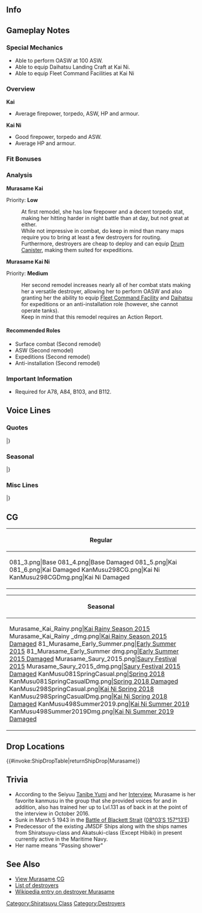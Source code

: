 ==Info==
{{KanmusuInfo|ID=081}}
{{KanmusuInfo|ID=081a}}
{{KanmusuInfo|ID=298}}

==Gameplay Notes==
===Special Mechanics===
* Able to perform OASW at 100 ASW.
* Able to equip Daihatsu Landing Craft at Kai Ni.
* Able to equip Fleet Command Facilities at Kai Ni

===Overview===
'''Kai'''
* Average firepower, torpedo, ASW, HP and armour.  

'''Kai Ni'''
* Good firepower, torpedo and ASW.
* Average HP and armour.

===Fit Bonuses===
{{:{{BASEPAGENAME}}/Equipment Bonuses}}
{{clear}}

===Analysis===
'''Murasame Kai'''

Priority: '''Low'''

:At first remodel, she has low firepower and a decent torpedo stat, making her hitting harder in night battle than at day, but not great at either.
:While not impressive in combat, do keep in mind than many maps require you to bring at least a few destroyers for routing.
:Furthermore, destroyers are cheap to deploy and can equip [[Drum Canister]], making them suited for expeditions.


'''Murasame Kai Ni''' 

Priority: '''Medium'''
:Her second remodel increases nearly all of her combat stats making her a versatile destroyer, allowing her to perform OASW and also granting her the ability to equip [[Fleet Command Facility]] and [[Daihatsu]] for expeditions or an anti-installation role (however, she cannot operate tanks).
:Keep in mind that this remodel requires an Action Report.

====Recommended Roles====
* Surface combat (Second remodel)
* ASW (Second remodel)
* Expeditions (Second remodel)
* Anti-installation (Second remodel)

===Important Information===
* Required for A78, A84, B103, and B112.

==Voice Lines==
===Quotes===
{{ShipquoteHeader}}
{{ShipquoteKai
|scenario = Introduction
|origin = はいはーい！白露型駆逐艦村雨だよ。みんな、よろしくね！
|translation = Yes, yes~! I'm the Shiratsuyu-class destroyer, Murasame. Nice to meet everyone!
|audio = Murasame-Introduction.ogg
}}
{{ShipquoteKai
|scenario = Introduction
|kai2 = yes
|origin = はいはい、お待たせ！そう？ごめんなさい、でもこれから村雨のうんといい所見せる！
|translation = Yes, yes~! Did I keep you waiting? I did?  I'm sorry, but from now on I'll do my utmost to show off all my best points!
|audio = MurasameKai2-Intro.mp3
}}
{{ShipquoteKai
|scenario = Library
|origin = 白露型駆逐艦3番艦、村雨よ。
雨の名前の駆逐艦群なんてお洒落よね？姉妹艦の夕立たちと一緒に第2駆逐隊を編成したの。 
鼠輸送ですって？失礼しちゃう、ガダルカナル島輸送作戦でも活躍したわ！
|translation = I'm the 3rd ship of the Shiratsuyu-class destroyers, Murasame.
Isn't naming destroyers after rain stylish?<ref>The original 6 ships of the Shiratsuyu-class were named after rain.</ref> I was part of the 2nd Destroyer Division with Yuudachi and my other sisters.<ref>DesDiv2 was made out of: Murasame, Yuudachi, Harusame and Samidare.</ref>
Tokyo Expresses? Pardon me, but I was very active in transport operations to Guadalcanal.<ref>The [https://en.wikipedia.org/wiki/Tokyo_Express Tokyo Express] was a high-speed transport run done in a single night to avoid Allied air attacks. She performed two such runs to Guadalcanal.</ref> 
|audio = Murasame-Library.ogg
}}
{{ShipquoteKai
|scenario = Secretary 1
|origin =はいはい！
|translation = Yes yes~!
|audio = Murasame-Sec1b.mp3
}}
{{ShipquoteKai
|scenario = Secretary 1
|kai = yes
|origin =はいはーい！
|translation = Yes yes~!
|audio = MurasameKai-Sec1.mp3
}}
{{ShipquoteKai
|scenario = Secretary 1
|kai2 = yes
|origin =はーいはーい！
|translation = Yes~ yes~!
|audio = MurasameKai2-Sec1b.mp3
}}
<!--{{ShipquoteKai
|scenario = Secretary 1
|kai2 = yes
|origin =ちょっといい村雨、呼んだ？
|translation = Did you call for the improved me?
|audio = MurasameKai2-Sec1.mp3
}}-->
{{ShipquoteKai
|scenario = Secretary 2
|origin = スタンバイＯＫよ！
|translation = I'm ready and waiting!
|audio = Murasame-Sec2.mp3
}}
{{ShipquoteKai
|scenario = Secretary 2
|kai = yes
|origin = 村雨は、スタンバイＯＫよ！
|translation = I'm ready and waiting!
|audio = MurasameKai-Sec2.mp3
}}
{{ShipquoteKai
|scenario = Secretary 2
|kai2 = yes
|origin = 提督、村雨は、スタンバイＯＫよ！
|translation = Admiral, I'm ready and waiting!
|audio = MurasameKai2-Sec2.mp3
}}
{{ShipquoteKai
|scenario = Secretary 3
|origin = えぇ、なになに？村雨に何の相談かしら？
|translation = Eh, what is it? What do you want to discuss with me?
|audio = Murasame-Sec3.mp3
}}
{{ShipquoteKai
|scenario = Secretary 3
|kai = yes
|origin = えぇ、なになに？私に何の相談かしら？
|translation = Eh, what is it? What do you want to discuss with me?
|audio = MurasameKai-Sec3.mp3
}}
{{ShipquoteKai
|scenario = Secretary 3
|kai2 = yes
|origin = なになーに？ちょっといい村雨に、いったい何の相談かしら？ん？
|translation = What is it? What could you want to discuss with the improved me? Hmm?
|audio = MurasameKai2-Sec3.mp3
}}
{{ShipquoteKai
|scenario = Secretary Idle
|kai = yes
|origin = そうですかー…この村雨を放置ですかー…。村雨そんな趣味ないから、かまってー！
|translation = I see... you're neglecting me... I don't have that kind of fetish, so pay attention to me!<ref>Meaning she isn't into BDSM [https://ja.wikipedia.org/wiki/%E6%94%BE%E7%BD%AE%E3%83%97%E3%83%AC%E3%82%A4 neglect play].</ref>
|audio = Murasame-Idle.ogg
}}
{{ShipquoteKai
|scenario = Secretary (Married)
|origin = 提督、元気ない時は村雨が元気分けてあげるから。はいっ！　どう？　元気でた？
|translation = When you're feeling down I'll cheer you up Admiral. Yes! How's that? Feeling better?
|audio = Murasame-Wedding_Line.ogg
}}
{{ShipquoteKai
|scenario = Wedding
|origin = 提督と二人っきりって、意外と楽しいかも。ね、私達って、相性いいのかな？
|translation = It's surprisingly fun just being alone together with you Admiral. Hey, we're pretty compatible right?
|audio = Murasame-Wedding.ogg
}}
{{ShipquoteKai
|scenario = Player's Score
|origin = 提督、連絡が入っているよ。
|translation = Looks like a message has come for you Admiral.
|audio = Murasame-Looking_At_Scores.ogg
}}
{{ShipquoteKai
|scenario = Joining the Fleet
|origin = 村雨いっきまーす！
|translation = Murasame moving out~!
|audio = Murasame-Joining_A_Fleet.ogg
}}
{{ShipquoteKai
|scenario = Joining the Fleet
|kai2 = yes
|origin = 村雨、出ます。さあ、警戒を厳として、行きましょうか。
|translation = Murasame moving out~!　Okay, let's get going with caution and determination.
|audio = MurasameKai2-JoinFleet.mp3
}}
{{ShipquoteKai
|scenario = Equipment 1
|origin = 村雨、パワーア～ップ！<ref>Shared with Supply before Kai.</ref>
|translation = I'm powering up~!
|audio = Murasame-Equipment_3.ogg
}}
{{ShipquoteKai
|scenario = Equipment 2
|origin = いい感じ、いい感じ。来週の村雨にも期待してね。
|translation = This feels really good. Look forward to what I can do next week.<ref>Also can mean 'Expect showers next week'. A pun on her name.</ref>
|audio = Murasame-Equipment_1.ogg
}}
{{ShipquoteKai
|scenario = Equipment 3
|origin = やるってば！
|translation = I can do it!
|audio = Murasame-Equipment_2.ogg
}}
{{ShipquoteKai
|scenario = Supply
|kai = yes
|origin = 補給大好き！
|translation = I love resupplying!
|audio = Murasame-Supply.ogg
}}
{{ShipquoteKai
|scenario = Docking (Minor Damage)
|origin = おぉ～、グッド～！
|translation = Oooh~ good~!
|audio = Murasame-Docking_Minor.ogg
}}
{{ShipquoteKai
|scenario = Docking (Major Damage)
|origin = はぁー…休まりますねぇ
|translation = *sigh*... I'll go rest then.
|audio = Murasame-Docking_Major.ogg
}}
{{ShipquoteKai
|scenario = Construction
|origin = 新しい艦、ゲッツ！
|translation = We got a new ship!
|audio = Murasame-Construction.ogg
}}
{{ShipquoteKai
|scenario = Construction
|kai2 = yes
|origin = 新仲間ね。ようこそ、四水戦に…えぇ、違うの？
|translation = A new comrade. Welcome to the DesRon4... Eh, that's wrong?
|audio = MurasameKai2-Construction.mp3
}}
{{ShipquoteKai
|scenario = Returning from Sortie
|origin = 艦隊が戻ってきたってさー。
|translation = The fleet has returned.
|audio = Murasame-Returning_From_Sortie.ogg
}}
{{ShipquoteKai
|scenario = Returning from Sortie
|kai2 = yes
|origin = 艦隊帰途。いい感じ。みんな、お疲れ様。
|translation = The fleet has returned. Feels great. Everyone, good work.
|audio = MurasameKai2-SortieReturn.mp3
}}
{{ShipquoteKai
|scenario = Starting a Sortie
|origin = 村雨の、ちょっといいとこ見せたげる♪
|translation = I'll show you something a little nice♪
|audio = Murasame-Starting_A_Sortie.ogg
}}
{{ShipquoteKai
|scenario = Starting a Sortie
|kai2 = yes
|origin = 対艦、対潜、対空だって、やってあげる！
|translation = Be it anti-ship, anti-sub or anti-air; let's do this!
|audio = MurasameKai2-Sortie.mp3
}}
{{ShipquoteKai
|scenario = Starting a Battle
|origin = 右舷、敵艦発見です！
|translation = Enemy ships spotted to starboard.
|audio = Murasame-Battle_Start.ogg
}}
{{ShipquoteKai
|scenario = Attack
|origin = やっちゃうからね♪
|translation = I'll get you~♪
|audio = Murasame-Attack.ogg
}}
{{ShipquoteKai
|scenario = Night Battle Attack
|origin = 主砲も魚雷もあるんだよ！
|translation = I have both guns and torpedoes!
|audio = Murasame-Night_Attack.ogg
}}
{{ShipquoteKai
|scenario = Night Battle Attack
|kai2 = yes
|origin = いい感じ、いい感じ！
|translation = Feels really good!
|audio = MurasameKai2-NightAttack.mp3
}}
{{ShipquoteKai
|scenario = Night Battle
|origin = あらあら、まだやるの～？い・い・け・ど！
|translation = Oh my, you still want to keep going~? That~ is~ fine~ with~ me~!
|audio = Murasame-Night_Battle.ogg
}}
{{ShipquoteKai
|scenario = Night Battle
|kai2 = yes
|origin = あら、まだやるの？い・い・け・ど・ね！
|translation = Oh, you still want to keep going? That~ is~ fine~ with~ me~!
|audio = MurasameKai2-NightBattle.mp3
}}
{{ShipquoteKai
|scenario = MVP
|origin =艦隊が勝利出来て良かったです。白露型駆逐艦の力侮れないでしょう？
|translation = I'm glad the fleet was able to win. You shouldn't underestimate the power of the Shiratsuyu-class destroyers alright?
|audio = Murasame-MVP.ogg
}}
{{ShipquoteKai
|scenario = Minor Damage 1
|origin = ちょっ、まっ…！
|translation = Wa-wait...!
|audio = Murasame-Minor_Damage_2.ogg
}}
{{ShipquoteKai
|scenario = Minor Damage 2
|origin = やぁっ！
|translation = Yaaah!
|audio = Murasame-Minor_Damage_1.ogg
}}
{{ShipquoteKai
|scenario = Minor Damage 2
|kai2 = yes
|origin = うぅ、いやだ。
|translation = Urgh, oh no.
|audio = MurasameKai2-Minor_Damage_2.mp3
}}
{{ShipquoteKai
|scenario = Major Damage
|origin = 本当に困るんですけどぉー…うぁあん…
|translation = This is really troubling... Waaah...
|audio = Murasame-Major_Damage.ogg
}}
{{ShipquoteKai
|scenario = Major Damage
|kai2 = yes
|origin = ちょっと流石にまずかったかしら。うぅー。
|translation = I think I'm in a little bit of trouble. Urrgh.
|audio = MurasameKai2-Major_Damage.mp3
}}
{{ShipquoteKai
|scenario = Sunk
|origin = やるだけ…やったよね…さよなら…
|translation = I did... the best I could right... Goodbye...
|audio = Murasame-Sunk.ogg
}}
|} <references/>

{{clear}}

===Seasonal===
{{SeasonalHeaderOld}}
{{SeasonalQuote
|scenario = [[Seasonal/New_Year_2015|New Year 2015]]
|origin =提督、謹賀新年です。今年も村雨の…ちょっといいとこ、みせてあげる！
|translation =	Happy New Year, Admiral. I’ll show you something… real nice this year!
|audio = Murasame_New_Years_Day_2016.ogg
|notes = 
}}
{{SeasonalQuote
|scenario = [[Seasonal/Setsubun_2015|Setsubun 2015]]
|origin = はいは～い♪節分ね。この行事って、いつからあるのかしら？ねえ？
|translation =	Yes, yes♪ It’s Setsubun. I wonder when it was first celebrated. Don’t you?
|audio = Murasame_Setsubun_2015_Sec1.ogg
|notes = 
}}
{{SeasonalQuote
|scenario = [[Seasonal/Valentine%27s_Day_2015|Valentine’s Day 2015]]
|origin = 村雨の、ちょっと良いチョコ、食べてみる？　甘くて、すこーし苦いんです。うふふ♪
|translation =	Would you like to have some of my nice chocolates? It’s sweet and juuust a little bit bitter. Ufufu♪
|audio = Murasame_Valentine_Sec1.ogg
|notes = Secretary 1
}}
{{SeasonalQuote
|scenario = [[Seasonal/White_Day_2015|White Day 2015]]
|origin = うーん...バレンタインのお返し？いい感じ、いい感じ、村雨 ちょっと期待ちゃうなぁ。
|translation =	Yeah… A gift in return for Valentines? That sounds great. I’ve kind of been looking forward to this.
|audio = Murasame_WhiteDay.ogg
|notes = 
}}
{{SeasonalQuote
|scenario = [[Seasonal/Second_Anniversary|2nd Anniversary]]
|origin = はいはい、今日は大事な日。提督、ちゃんと覚えてた？本当？よかった！
|translation =	Yes yes, today is an important day. Do you remember what day it is, Admiral? Really? Good!
|audio = 081_Murasame_2ndAnniv.mp3
|notes = 
}}
{{SeasonalQuote
|scenario = [[Seasonal/Rainy_Season_2015|Rainy Season 2015]]
|origin = あ、春雨…じゃなかった、提督？どなたかお探し？あ、違うの。なぁに？村雨でよかったら、お話聞くよ。なになに。
|translation =	Ah, Harusame… No, Admiral? Are you looking for someone? Ah, you’re not. What is it? If you’re fine with me, I’ll hear you out. What is it, tell me.
|audio = Murasame_Rainy_Secretary_1.ogg
|notes =
}}
{{SeasonalQuote
|scenario = [[Seasonal/Early_Summer_Season_Update|Early Summer 2015]]
|origin = そろそろ夏が来ちゃうね。新しい水着、新調したいな～。いっしょに選んでくれる？
|translation =	Summer is almost here. I feel like getting a brand new swimsuit. Will you choose one with me?
|audio = Murasame_Early_Summer_HQ_1.ogg
|notes =Secretary 1
}}
{{SeasonalQuote
|scenario = [[Seasonal/Early_Summer_Season_Update|Early Summer 2015]]
|origin = 提督どう？村雨の水着、似合ってる？そう……いい感じいい感じ♪
|translation =	How’s this, Admiral? Does this swimsuit suit me? I see… Good, good♪
|audio = Murasame_Early_Summer_HQ_2.ogg
|notes =Secretary 2
}}
{{SeasonalQuote
|scenario = [[Seasonal/Early_Summer_Season_Update|Early Summer 2015]]
|origin = やられてしまったわ。せっかくの水着だったのに……ま、いいわ。お風呂してきますね。
|translation =	I got damaged. I just got this swimsuit too… Oh well. I’ll go take a bath.
|audio = Murasame_Early_Summer_Med_Dmg_Docking.ogg
|notes =Docking (Major)
}}
{{SeasonalQuote
|scenario = [[Seasonal/Early_Summer_Season_Update|Early Summer 2015]]
|origin = 村雨のちょっといい水着、見せてあげる。ちやん～提督、どうおがしら？ね？
|translation =	I’ll show you my nice swimsuit. Tadah, what do you think, Admiral? Hey?
|audio = Murasame_Early_Summer_Join_Fleet.ogg
|notes =Joining the Fleet
}}
{{SeasonalQuote
|scenario = [[Seasonal/Mid_Summer_Season_Update|Midsummer 2015]]
|origin = はいはい～夏です夏！提督、一緒に海にいきましょう。出撃とかじゃなくて！
|translation =	Yes yes, it’s summer! Let’s go to the sea together, Admiral. Not on a sortie!
|audio = Murasame_Mid_Summer.ogg
|notes =
}}
{{SeasonalQuote
|scenario = [[Seasonal/Saury_2015|Saury Festival 2015]]
|origin = ふんふん～秋は秋で嫌いじゃないのよね～。春雨とかどうしてるかなぁ。
|translation = Hmmm, it’s autumn and I don’t dislike it. I wonder what Harusame is doing.
|audio = Murasame_Saury_2015_Secretary.ogg
|notes =
}}
{{SeasonalQuote
|scenario = [[Seasonal/Christmas_2015|Christmas 2015]]
|origin = はいはい！メリークリスマスです、提督！ケーキもターキーもほら、ばっちり！
|translation =	Yes yes! Merry Christmas, Admiral! The cake and turkey is all ready!
|audio = Murasame_Christmas_2015_Sec1.ogg
|notes =Secretary 1
}}
{{SeasonalQuote
|scenario = [[Seasonal/Christmas_2015|Christmas 2015]]
|origin = 提督、村雨のちょっといいクリスマスプレゼント、開けてみる？まだ、な・い・しょ！
|translation =	You want to open my special Christmas present, Admiral? Not~ just~ yet~!
|audio = Murasame_Christmas_2015_Sec2.mp3
|notes = Secretary 2
}}
{{SeasonalQuote
|scenario = [[Seasonal/End_of_Year_2015|End of Year 2015]]
|origin = はいはい！年末です！大掃除です！提督もはい、箒とちり取り。で、大掃除！
|translation =	Yes yes! It’s the end of the year! Time for spring cleaning! Here’s a broom and dustpan for you, Admiral. Now get cleaning!
|audio = Murasame_Year_End_2015_Sec1.ogg
|notes = 
}}
{{SeasonalQuote
|scenario = [[Seasonal/Third_Anniversary|3rd Anniversary]]
|origin = はい、はーい！提督、三周年ですって、三周年。いい感じ、いい感じ！
|translation =	Yes yeees! It’s the 3rd Anniversary now, Admiral! It feels so good!
|audio = Murasame_3rd_Anniversary_Sec1.mp3
|notes = 
}}
{{SeasonalQuote
|scenario = [[Seasonal/Rainy_Season_2016|Rainy Season 2016]]
|origin = てるてる坊主？じゃあ、村雨が作ってみますね。ほら、ここをこうして…できました。
|translation =	A teruteru bouzu? Well, just watch me make one. Look, just like this… and done.
|audio = Murasame_Rainy_Season_2016_Sec1.mp3
|notes = 
}}
{{SeasonalQuote
|scenario = [[Seasonal/Autumn_2016|Autumn 2016]]
|origin = はいはい！秋は美味しいものがおおくってつい色々目移りちゃう。バルジに気をつけなくちゃ。
|translation =	Yes yes! There’s so many delicious things in autumn that I can’t choose. I’ll need to watch my bulge.
|audio = Murasame_Autumn_2017_Sec1.mp3
|notes = 
}}
{{SeasonalQuote
|scenario = [[Seasonal/Saury_2016|Saury Festival 2016]]
|origin = この秋も、ちょっといい村雨のF作業、見てみたい？うんうん、任せておいて。頑張ります♪
|translation =	Would you like to see me do some F-work this autumn? Yup yup, leave it to me. I’ll work hard♪ <ref>”F-work” is IJN slang for fishing duties when the crew would fish to supplement supplies.</ref>
|audio = Murasame_Sec1_Saury_2016.mp3
|notes = 
}}
{{SeasonalQuote
|scenario = [[Seasonal/Autumn_2016|Autumn 2016]]
|origin = はいはい！提督、ちょっと寒そうね。村雨が、ちょっといいマフラー、編んであげましょうか？うふふふっ♪
|translation =	Yes yes! It’s gotten a bit colder, Admiral. Would you like me to knit a muffler for you? Ufufufu~♪
|audio = Murasame_Late_Autumn_2017_Sec1.mp3
|notes = 
}}
{{SeasonalQuote
|scenario = [[Seasonal/Christmas_2017|Christmas 2017]]
|origin = みんなさん、本当にお疲れ様！提督も。もうすぐ、今年もクリスマスですね。いい感じ、いい感じ。
|translation =	Good work, everyone! You too, Admiral. It’s almost Christmas again this year. This feels really good.
|audio = Murasame_Christmas_Sec1.mp3
|notes = 
}}
{{SeasonalQuote
|scenario = [[Seasonal/Valentine%27s_Day_2018|Valentine’s Day 2018]]
|origin = 提督、村雨のちょっとかなりいいチョコ食べて見る？甘くて、少ーしだけ苦いです。いいは？そう。じゃぁ、めーしーあーがーれー。うふぅ、どうぞ。
|translation =	Would you like to try some of my nice chocolates, Admiral? They’re sweet and juuust a bit bitter. You will? Ok. Then, here~ you~ go~. Ufu, help yourself.
|audio = MurasameKaiNi_Valentines_2018_Sec_1.mp3
|notes = Kai Ni Secretary 1
}}
{{SeasonalQuote
|scenario = [[Seasonal/White_Day_2018|Spring 2018]]
|origin = 少し日差しが暖かくなって…春は村雨の好きな季節よ。いい感じ、いい感じ。
|translation =	The sun has gotten a bit warmer… 
|audio = Murasame_Spring_2018_Sec2.mp3
|notes = Secretary 2
}}
{{SeasonalQuote
|scenario = [[Seasonal/Coming_of_Spring_2018|Coming of Spring 2018]]
|origin = 提督、ほら、春、うらら。今日は外でご飯を、いいですね。
|translation =	Look, Admiral, spring is wonderful. Today is a great day to have a meal outdoors.
|audio = Murasame_Spring_2018_Sec1.mp3
|notes = Secretary 1
}}
{{SeasonalQuote
|scenario = [[Seasonal/Coming_of_Spring_2018|Coming of Spring 2018]]
|origin = 村雨のちょっと頑張ったお弁当、外で食べて見る？うん、はいはい！良かった。
|translation =	Would you like to try this lunchbox that I put a bit of effort into? Yup, yes, yes! Great.
|audio = Murasame_Spring_2018_Sec2.mp3
|notes = Secretary 2
}}
{{SeasonalQuote
|scenario = [[Seasonal/Coming_of_Spring_2018|Coming of Spring 2018]]
|origin = 提督、何、そんな見つめて？大丈夫、ちゃんとデザートもあるんです。はい、どぞ。
|translation =	What are you staring at, Admiral? Don’t worry, I have dessert ready too. Here you go.
|audio = Murasame_Spring_2018_Sec3.mp3
|notes = Secretary 3
}}
{{SeasonalQuote
|scenario = [[Seasonal/Fifth_Anniversary|5th Anniversary]]
|origin = はいはい！提督、津に五周年ですって。五周年。いい感じ、いい感じ。この春も、た・の・し・み。
|translation =	Yes, yes! It’s finally the 5th Anniversary, Admiral. The 5th Anniversary. It feels so good. Let’s- have- fun- this spring too.
|audio = Murasame_5th_Anniversary_Sec1.mp3
|notes = 
}}
{{SeasonalQuote
|scenario = [[Seasonal/Summer_2018|Summer 2018]]
|origin = そうね、この夏わ、ちゃんと戦えます。でも、来年は…提督、いいでしょう？そう？やった。
|translation =	That's right, I'll fight properly this summer. But next year... is fine right, Admiral? Really? Hooray.
|audio = MurasameKai2_Summer_2018_Sec3.mp3
|notes = Kai Ni Secretary 3
}}
{{SeasonalQuote
|scenario = [[Seasonal/Saury_2018|Saury 2018]]
|origin = はいはい！私も、由良さんみたいに先生っぽいこと、やってみようかな。どうかな？
|translation =	Yes yes! I want to try acting like a teacher like Yura does. What do you think?
|audio = Murasame_Sec1_Saury_2018.mp3
|notes = 
}}
{{SeasonalQuote
|scenario = [[Seasonal/Late_Autumn_2018|Late Autumn 2018]]
|origin = 村雨の、ちょっといいマフラーできました！もちろん、丁寧に心を込めた、村雨手作り。さあ、まいてみて。
|translation =	My pretty good muffler is done! Of course, I put my heart into making this. Now, try it on.
|audio = Murasame_Late_Autumn_2018_Sec1.mp3
|notes = Secretary 1
}}
{{SeasonalQuote
|scenario = [[Seasonal/Late_Autumn_2018|Late Autumn 2018]]
|origin = いい感じ、いい感じ！やっぱり、村雨の思った通り、とっても似合う。自分のも、あまんじゃうかな。うふふふぅ、やったね。
|translation =	Looking very nice! Just as I thought, it really suits you. I wonder if I should make one for myself. Ufufufu, of course.
|audio = Murasame_Late_Autumn_2018_Sec2.mp3
|notes = Secretary 2
}}
{{SeasonalQuote
|scenario = [[Seasonal/New_Year_2019|New Years 2019]]
|origin = 提督、謹賀新年です。今年はね、村雨の…ちょっといいとこ、みせてあげる…ねぇ！
|translation =	Admiral, Happy New Year. I'll show you... some of my good points this year... ok!
|audio = Murasame_New_Year_2019_Sec1.mp3
|notes = 
}}
{{SeasonalQuote
|scenario = [[Seasonal/Sixth_Anniversary|6th Anniversary]]
|origin = はいはい！いよいよ六周年ですって。六周年。いい感じ、いい感じ。えへぇ。提督、これからも、よろしくね。
|translation =	Hey hey! It's finally the 6th Anniversary. It's here. What a great feeling. Ehe. Admiral, please keep looking after me.
|audio = Murasame_6th_Anniversary_Sec3.mp3
|notes = Secretary 3
}}
{{SeasonalQuote
|scenario = [[Seasonal/Summer_2019|Summer 2019]]
|origin = はいはい！提督、見てみて…どう？えへへぇ。そんなに？そう？
|translation =	Hey hey! Admiral, take a look... What do you think? Ehehe. You like it that much? Really?
|audio = MurasameKai2_Summer_2019_Sec1.mp3
|notes = Kai Ni Secretary 1
}}
{{SeasonalQuote
|scenario = [[Seasonal/Summer_2019|Summer 2019]]
|origin = いい感じ、いい感じ。村雨、もちろんちゃんと戦います。
|translation =	This feels great. Of course I'll still fight well.
|audio = MurasameKai2_Summer_2019_Sec2.mp3
|notes = Kai Ni Secretary 2
}}
{{SeasonalQuote
|scenario = [[Seasonal/Seventh_Anniversary|7th Anniversary]]
|origin = はいはい！提督、ついに村雨たち、七周年ですって、七周年！今年はお部屋で乾杯しましょう！それはそれで、いい感じ、いい感じ。た・の・し・み。
|translation =	Hey hey! Admiral, it's finally our 7th Anniversary! Let's have a toast in your room this year! Then we can get a really good mood going. I. Can't. Wait.
|audio = Murasame_7th_Anniversary_Secretary_1.mp3
|notes = 
}}
{{SeasonalQuote
|scenario = [[Seasonal/Late_Autumn_2020|Late Autumn 2020]]
|origin = 今年はサンマが…残念。でも、村雨に任せて任せて。そんなこともあろかと、アジのポイントで、今年は行きます。
|translation =	There's no... saury this year. But just leave it all to me. We'll be heading out for mackerel this year too.
|audio = Murasame_Late_Autumn_2020_Secretary_1.mp3
|notes = Secretary 1
}}
{{SeasonalQuote
|scenario = [[Seasonal/Late_Autumn_2020|Late Autumn 2020]]
|origin = 今年はサンマが…残念。でも、村雨に、任せて任せて。そんなこともあろかと、アジのポイントで、今年は行きます。
|translation =	There's no... saury this year. But just leave it all to me. We'll be heading out for mackerel this year too.
|audio = Murasame_Kai_Ni_Late_Autumn_2020_Secretary_1.mp3
|notes = Kai Ni Secretary 1
}}
{{SeasonalQuote
|scenario = [[Seasonal/Late_Autumn_2020|Late Autumn 2020]]
|origin = 村雨の、ちょっといい釣果、見せちゃうかな？うふふぅ。
|translation =	Shall I show you how good I am at fishing? Ufufu.
|audio = Murasame_Late_Autumn_2020_Secretary_2.mp3
|notes = Secretary 2
}}
{{SeasonalQuote
|scenario = [[Seasonal/Late_Autumn_2020|Late Autumn 2020]]
|origin = 村雨の、ちょっといい、釣果、見せちゃうかな？うふふふふぅ。
|translation =	Shall I show you how good I am at fishing? Ufufufufu.
|audio = Murasame_Kai_Ni_Late_Autumn_2020_Secretary_2.mp3
|notes = Kai Ni Secretary 2
}}
{{SeasonalQuote
|scenario = [[Seasonal/Late_Autumn_2020|Late Autumn 2020]]
|origin = はいはい！そう、秋は美味しいものが本当に多くて、バルジには気をつけなきゃ。白露姉さんは…あはぁ、べ、別に問題ないって思います。
|translation =	Hey hey! Yeah, there's so, so many delicious things during autumn that I need to watch my bulge. Big sis Shiratsuyu is... Ahah, I don't think she'll have any problems.
|audio = Murasame_Late_Autumn_2020_Secretary_3.mp3
|notes = Secretary 3
}}
{{SeasonalQuote
|scenario = [[Seasonal/Late_Autumn_2020|Late Autumn 2020]]
|origin = はいはい〜！そう、秋は美味しいものが本当に多くて、バルジには気をつけなきゃ。白露ちゃんは…あはは、べ、別に問題ないって思います。
|translation =	Hey hey~! Yeah, there's so, so many delicious things during autumn that I need to watch my bulge. Shiratsuyu is... Ahaha, I don't think she'll have any problems.
|audio = Murasame_Kai_Ni_Late_Autumn_2020_Secretary_3.mp3
|notes = Kai Ni Secretary 3
}}
{{SeasonalQuote
|scenario = [[Seasonal/Late_Autumn_2020|Late Autumn 2020]]
|origin = やった！釣れた！
|translation =	Yes! I got it!
|audio = Murasame_Late_Autumn_2020_Equipment_3.mp3
|notes = Equipment 3
}}
{{SeasonalQuote
|scenario = [[Seasonal/Late_Autumn_2020|Late Autumn 2020]]
|origin = やった！釣れた！
|translation =	Yes! I got it!
|audio = Murasame_Kai_Late_Autumn_2020_Equipment_3.mp3
|notes = Kai Equipment 3
}}
{{SeasonalQuote
|scenario = [[Seasonal/Late_Autumn_2020|Late Autumn 2020]]
|origin = やった！釣・れ・た！
|translation =	Yes! I- got- it!
|audio = Murasame_Kai_Ni_Late_Autumn_2020_Equipment_3.mp3
|notes = Kai Ni Equipment 3
}}
{{SeasonalQuote
|scenario = [[Seasonal/Late_Autumn_2020|Late Autumn 2020]]
|origin = あれは、魚群…違う！敵！敵艦発見です！
|translation =	Is that a school of fish... No! It's the enemy! Enemy ships spotted!
|audio = Murasame_Late_Autumn_2020_Starting_A_Battle.mp3
|notes = Starting a Battle
}}
{{SeasonalQuote
|scenario = [[Seasonal/Late_Autumn_2020|Late Autumn 2020]]
|origin = あれは、魚群…違う！敵！敵艦発見です！
|translation =	Is that a school of fish... No! It's the enemy! Enemy ships spotted!
|audio = Murasame_Kai_Ni_Late_Autumn_2020_Starting_A_Battle.mp3
|notes = Kai Ni Starting a Battle
}}
{{SeasonalQuote
|scenario = [[Seasonal/Valentine's_Day_2021|Valentine's Day 2021]]
|origin = あはは。峯雲さん、お疲れさまです。ん？
|translation = Ahaha. Minegumo, good job. Hmm?
|audio = Murasame_Valentines_2021_Equip_3.mp3
|notes = Kai Ni Equipment 3
}}
{{SeasonalQuote
|scenario = [[Seasonal/Hinamatsuri_2021|Hinamatsuri 2021]]
|origin =この春も、村雨は、スタンバイＯＫよ。 
|translation =	I'll be ready and waiting this spring too. 
|audio = Murasame_Hinamatsuri_2021_Secretary_1.mp3
|notes = Secretary 1
}}
{{SeasonalQuote
|scenario = [[Seasonal/Hinamatsuri_2021|Hinamatsuri 2021]]
|origin =この春も、村雨は、スタンバイＯＫよ。 
|translation =	I'll be ready and waiting this spring too. 
|audio = Murasame_Kai_Ni_Hinamatsuri_2021_Secretary_1.mp3
|notes = Kai Ni Secretary 1
}}
{{SeasonalQuote
|scenario = [[Seasonal/Hinamatsuri_2021|Hinamatsuri 2021]]
|origin =提督、みてみて。可愛い。雛人形。うふふ。 
|translation =	 Admiral, look at these. They're cute. They're Hina dolls. Ufufu. 
|audio = Murasame_Hinamatsuri_2021_Secretary_2.mp3
|notes = Secretary 2
}}
{{SeasonalQuote
|scenario = [[Seasonal/Hinamatsuri_2021|Hinamatsuri 2021]]
|origin =提督、みてみて。可愛い。雛人形。うふふふふ。 
|translation =	Admiral, look at these. They're cute. They're Hina dolls. Ufufufufu. 
|audio = Murasame_Kai_Ni_Hinamatsuri_2021_Secretary_2.mp3
|notes = Kai Ni Secretary 2
}}
{{SeasonalQuote
|scenario = [[Seasonal/Hinamatsuri_2021|Hinamatsuri 2021]]
|origin =もうすぐ、春うらら。提督、村雨の、ちょっといいお弁当、食べる？そう？ 
|translation =	 A wonderful spring is almost here. Admiral, would you have my lunch box? You will? 
|audio = Murasame_Hinamatsuri_2021_Secretary_3.mp3
|notes = Secretary 3
}}
{{SeasonalQuote
|scenario = [[Seasonal/Hinamatsuri_2021|Hinamatsuri 2021]]
|origin =もうすぐ、春うらら。提督、村雨の、ちょっといいお弁当、食べでみる？うふふ。そう？
|translation =	A wonderful spring is almost here. Admiral, would you like to try my lunch box? Ufufu. You will? 
|audio = Murasame_Kai_Ni_Hinamatsuri_2021_Secretary_3.mp3
|notes = Kai Ni Secretary 3
}}
{{SeasonalQuote
|scenario = [[Seasonal/Eighth_Anniversary|8th Anniversary]]
|origin = はいはい！提督、ついに、ついに村雨たち八周年ですって。八周年。今年もまだこんな状況だから、仕方ない、ね？お部屋で乾杯しましょう？それはそれで、とってもいい感じいい感じ。ほら、村雨特製のおつまみも作ってきたの。た・の・し・み、でしょう？
|translation =	Hey hey! Admiral, it's finally, finally our 8th Anniversary. It's here. We're still stuck this year so there's no helping it, right? Shall we have a drink in your room? I have something real nice for you. Here, it's some drinking snacks I made specially for this. It'll- be- fun-, right?
|audio = Murasame_8th Anniversary_Secretary_1.mp3
|notes = Secretary 1
}}
{{SeasonalQuote
|scenario = [[Seasonal/Eighth_Anniversary|8th Anniversary]]
|origin = はいはい！提督、ついに、ついに村雨たち八周年ですって。八周年。今年もまだこんな状況だから、仕方ない、ね？お部屋で乾杯しましょう？それはそれで、とってもいい感じいい感じ。ほーら、村雨特製のおつまみも作ってきたの。た・の・し・み、でしょう？うふふふ〜。
|translation =	Hey hey! Admiral, it's finally, finally our 8th Anniversary. It's here. We're still stuck this year so there's no helping it, right? Shall we have a drink in your room? I have something real nice for you. Here, it's some drinking snacks I made specially for this. It'll- be- fun-, right? Ufufufu~.
|audio = Murasame Kai Ni_8th Anniversary_Secretary_1.mp3
|notes = Kai Ni Secretary 1
}}
{{SeasonalQuote
|scenario = [[Seasonal/Rainy_Season_2021|Rainy Season 2021]]
|origin = はいはい、白露型駆逐艦、梅雨の村雨だよ。提督、よろしくね。 
|translation =	Hello-hello, I'm the Shiratsuyu-class destroyer, the rainy Murasame. Admiral, nice to meet you. 
|audio = Murasame_Rainy Season 2021_Introduction.mp3
|notes = Introduction
}}
{{SeasonalQuote
|scenario = [[Seasonal/Rainy_Season_2021|Rainy Season 2021]]
|origin = はいはい、おまたせ。提督、梅雨も、二人ならいいものね。今日も、村雨のうんといいとこ見せてあげる。見てて。 
|translation =	Hello-hello, thanks for waiting. Admiral, even the rainy season is nice as long as we're together. I'll show you my good points again today. Just watch. 
|audio = Murasame Kai Ni_Rainy Season 2021_Introduction.mp3
|notes = Kai Ni Introduction
}}
{{SeasonalQuote
|scenario = [[Seasonal/Rainy_Season_2021|Rainy Season 2021]]
|origin = えぇ？これは？…提督、村雨のお誕生日、覚えていてくれたんですか？あぁ、ありがとう。うん。 
|translation =	Huh? What's this? ...Admiral, you remembered my birthday? Th-thanks. *nod* 
|audio = Murasame_Rainy Season 2021_Secretary_1.mp3
|notes = Secretary 1
}}
{{SeasonalQuote
|scenario = [[Seasonal/Rainy_Season_2021|Rainy Season 2021]]
|origin = えぇ？これは？…提督、村雨のお誕生日、覚えていてくれたんですか？うふぅ、ありがとう。…うん。 
|translation =	Huh? What's this? ...Admiral, you remembered my birthday? Ufu, thanks. *nod* 
|audio = Murasame Kai Ni_Rainy Season 2021_Secretary_1.mp3
|notes = Kai Ni Secretary 1
}}
{{SeasonalQuote
|scenario = [[Seasonal/Rainy_Season_2021|Rainy Season 2021]]
|origin = えぇ？何々？テルテルサメたちの作り方？それはね… 
|translation =	Huh? What's up? You want to know how to make teruteru-sames? Well, first... 
|audio = Murasame_Rainy Season 2021_Secretary_3.mp3
|notes = Secretary 3
}}
{{SeasonalQuote
|scenario = [[Seasonal/Rainy_Season_2021|Rainy Season 2021]]
|origin = うふふぅ、梅雨でも村雨は、いつでもスタンバイオーケーよ。雨、やまないね。 
|translation =	Ufufufu, I'm always ready to go, even during the rainy season. The rain isn't stopping. 	
|audio = Murasame Kai Ni_Rainy Season 2021_Secretary_3.mp3
|notes = Kai Ni Secretary 3
}}
{{SeasonalQuote
|scenario = [[Seasonal/Rainy_Season_2021|Rainy Season 2021]]
|origin = そうですか。梅雨の季節に提督と一緒に一つ年を重ねたこの村雨を放置ですか。村雨そんな趣味ないから、かまって！ 
|translation =	I see. You're already taking me for granted after spending one rainy season together. Well that's not going to work. Come back! 
|audio = Murasame_Rainy Season 2021_Idle.mp3
|notes = Idle
}}
{{SeasonalQuote
|scenario = [[Seasonal/Rainy_Season_2021|Rainy Season 2021]]
|origin = そうですか。梅雨の季節に提督と一緒に一つ年を重ねたこの村雨を放置ですか……村雨そんな趣味ないから、かまって！ 
|translation =	I see. You're already taking me for granted after spending rainy season together. Well that's not going to work so, come back! 	
|audio = Murasame Kai Ni_Rainy Season 2021_Idle.mp3
|notes = Kai Ni Idle
}}
{{SeasonalQuote
|scenario = [[Seasonal/Rainy_Season_2021|Rainy Season 2021]]
|origin = 雨の日でも、やっちゃうからね！ 
|translation =	Even if it's a rainy day, I'll still get you! 
|audio = Murasame_Rainy Season 2021_Attack.mp3
|notes = Attack
}}
{{SeasonalQuote
|scenario = [[Seasonal/Rainy_Season_2021|Rainy Season 2021]]
|origin = 雨の日でも、やっちゃうからね！ 
|translation =	Even if it's a rainy day, I'll still get you! 
|audio = Murasame Kai Ni_Rainy Season 2021_Attack.mp3
|notes = Kai Ni Attack
}}
{{SeasonalQuote
|scenario = [[Seasonal/Rainy_Season_2021|Rainy Season 2021]]
|origin = えぇ、えぇー！ちょー、まー…雨の、雨のせいだから！ 
|translation =	Wh-whaaa! Wai-, hol-... It's, it's because of the rain! 
|audio = Murasame_Rainy Season 2021_Minor Damage 2.mp3
|notes = Minor Damage 2
}}
{{SeasonalQuote
|scenario = [[Seasonal/Rainy_Season_2021|Rainy Season 2021]]
|origin = えぇ、えぇー！ちょー、まー…雨の、雨のせいだから！ 
|translation =	Wh-whaaa! Wai-, hol-... It's, it's because of the rain! 
|audio = Murasame Kai Ni_Rainy Season 2021_Minor Damage 2.mp3
|notes = Kai Ni Minor Damage 2
}}
|}<references/>

{{clear}}

===Misc Lines===
{{SeasonalHeaderOld}}
{{SeasonalQuote
|scenario = [[Fall 2015 Event]]
|origin = はいはい！次の作戦は？えぇ、あの海への輸送作戦？嘘ぉー。いえ、行きます。任せて！
|translation =	Yes, yes! What’s the next operation? Eh, a transport operation to that sea? No way. No, I’ll go. Leave it to me!
|audio = Murasame_Fall_Event_2015_Sec1.mp3
|notes = Secretary 1
}}
{{SeasonalQuote
|scenario = [[Fall 2015 Event]]
|origin = 輸送作戦。夜の海は気をつけないと。…警戒を厳として、行きましょうか。
|translation =	A transport operation. We’ll need to becareful on the night sea. …Proceed at high alert.
|audio = Murasame_Fall_Event_2015_Sec2.mp3
|notes = Secretary 2
}}
{{SeasonalQuote
|scenario = [[Seasonal/Final_Battle|Eve of the Final Battle 2017]]
|origin = 時雨ちゃん、どうしたの？なるほど。でも、きっと平気。私達の、佐世保の時雨なら、村雨は信じてます。
|translation =	What’s wrong, Shigure? I see. But, I’m sure you’ll be fine. I believe in our Shigure of Sasebo.
|audio = Murasame_Kantai_Kessen_2017_Sec3.mp3
|notes = Secretary 3
}}
{{SeasonalQuote
|scenario = Shiratsuyu Kai Ni Congratulation
|origin = はいはい！白露姉さん、とってもいい感じいい感じ！
|translation =	Yes, yes! You’re looking very, very good, Shiratsuyu-neesan!
|audio = Murasame_Ichiban_2018_Sec1.mp3
|notes = 
}}
{{SeasonalQuote
|scenario= [[Fall 2019 Event]]
|origin = うふふふぅ。提督、私達二駆はスタンバイオーケーよ。
|translation = Ufufufu. Admiral, all of us in DesDiv2 are ready and waiting.
|audio=Murasame Fall 2019 Event Secretary 1.mp3
|notes=Secretary 1
}}
{{SeasonalQuote
|scenario= [[Fall 2019 Event]]
|origin =二駆、夕立、春雨、五月雨。さあ、行きましょう。
|translation = DesDiv2; Yuudachi, Harusame, Samidare. Come on, let's go.
|audio=Murasame Fall 2019 Event Battle Start.mp3
|notes=Battle Start
}}
{{SeasonalQuote
|scenario= [[Fall 2019 Event]]
|origin = 二駆、夕立、春雨、五月雨。さあ、行きましょう。
|translation = DesDiv2; Yuudachi, Harusame, Samidare. Come on, let's go.
|audio=Murasame Kai Ni Fall 2019 Event Battle Start.mp3
|notes=Kai Ni Battle Start
}}
{{SeasonalQuote
|scenario = [[Winter_2019_Event#Friend_Fleet_Voice_Lines|Winter 2019 Event]]
|origin = 村雨、了解。これより突入します！いーけー！
|translation =	Roger that. We'll be charging in! Let's gooooo!
|audio = MurasameKai2-Friend_Fleet_1.mp3
|notes = Kai Ni Friend Fleet 1
}}
{{SeasonalQuote
|scenario = [[Winter_2019_Event#Friend_Fleet_Voice_Lines|Winter 2019 Event]]
|origin = 村雨隊、クラ湾に到着。電探に感、友軍艦隊、及び敵艦隊、発見。これより、友軍の援護に突入します！峯雲さん、行きましょう。
|translation =	Murasame Squadron has arrived at Kula Gulf. Radar contact; we've detected the allied fleet and the enemy fleet. We'll now charge in to support the allied fleet! Minegumo, let's go.
|audio = MurasameKai2-Friend_Fleet_2.mp3
|notes = Kai Ni Friend Fleet 2
}}
{{SeasonalQuote
|scenario = [[Summer 2020 Event]]
|origin = 村雨、了解。村雨の…ちょっといいとこ、見せてあげる。
|translation =	Murasame, acknowledging. I'll show you... how good I can be.
|audio = Ship_Voice_Murasame_Kai_Ni_Rainy-Summer_2020_Event_Friend_Fleet_1.mp3
|notes = Kai Ni Friend Fleet 1
}}
{{SeasonalQuote
|scenario = [[Summer 2020 Event]]
|origin = 第二駆逐隊、村雨、戦場海域に到達。これより、友軍を援護します。みんな、村雨に続いて！
|translation =	2nd Destroyer Division, Murasame, has reached the operation area. We'll now support the friendly fleet. Everyone, follow me!
|audio = Ship_Voice_Murasame_Kai_Ni_Rainy-Summer_2020_Event_Friend_Fleet_2.mp3
|notes = Kai Ni Friend Fleet 2
}}
|}<references/>

{{clear}}

==CG==
{| class="mw-collapsible mw-collapsed wikitable" style="width: 100%;"
!Regular
|-
|<gallery>
081_3.png|Base
081_4.png|Base Damaged
081_5.png|Kai
081_6.png|Kai Damaged
KanMusu298CG.png|Kai Ni
KanMusu298CGDmg.png|Kai Ni Damaged
</gallery>
|}

{| class="mw-collapsible mw-collapsed wikitable" style="width: 100%;"
!Seasonal
|-
|<gallery>
Murasame_Kai_Rainy.png|[[Seasonal/Rainy_Season_2015|Kai Rainy Season 2015]]
Murasame_Kai_Rainy _dmg.png|[[Seasonal/Rainy_Season_2016|Kai Rainy Season 2015 Damaged]]
81_Murasame_Early_Summer.png|[[Seasonal/Early_Summer_Season_Update|Early Summer 2015]]
81_Murasame_Early_Summer dmg.png|[[Seasonal/Early_Summer_Season_Update|Early Summer 2015 Damaged]]
Murasame_Saury_2015.png|[[Seasonal/Saury_2015|Saury Festival 2015]]
Murasame_Saury_2015_dmg.png|[[Seasonal/Saury_2015|Saury Festival 2015 Damaged]]
KanMusu081SpringCasual.png|[[Seasonal/Coming_of_Spring_2018|Spring 2018]]
KanMusu081SpringCasualDmg.png|[[Seasonal/Coming_of_Spring_2018|Spring 2018 Damaged]]
KanMusu298SpringCasual.png|[[Seasonal/Coming_of_Spring_2018|Kai Ni Spring 2018]]
KanMusu298SpringCasualDmg.png|[[Seasonal/Coming_of_Spring_2018|Kai Ni Spring 2018 Damaged]]
KanMusu498Summer2019.png|[[Seasonal/Summer_2019|Kai Ni Summer 2019]]
KanMusu498Summer2019Dmg.png|[[Seasonal/Summer_2019|Kai Ni Summer 2019 Damaged]]
</gallery>
|}

==Drop Locations==
{{#invoke:ShipDropTable|returnShipDrop|Murasame}}

==Trivia==
*According to the Seiyuu [[Tanibe Yumi]] and her [[Tanibe Yumi Interview: Kancolle Style Vol. 3|Interview]], Murasame is her favorite kanmusu in the group that she provided voices for and in addition, also has trained her up to Lvl.131 as of back in at the point of the interview in October 2016.
*Sunk in March 5 1943 in the [http://en.wikipedia.org/wiki/Battle_of_Blackett_Strait Battle of Blackett Strait] ([http://tools.wmflabs.org/geohack/geohack.php?pagename=Japanese_destroyer_Murasame_%281937%29&params=08_03_S_157_13_E_ 08°03′S 157°13′E])
*Predecessor of the existing JMSDF Ships along with the ships names from Shiratsuyu-class and Akatsuki-class (Except Hibiki) in present currently active in the Maritime Navy.
*Her name means "Passing shower"

==See Also==
*[[{{PAGENAMEE}}/Gallery|View Murasame CG]]
*[[EliteDD|List of destroyers]]
*[[wikipedia:Japanese_destroyer_Murasame_(1935)|Wikipedia entry on destroyer Murasame]]
{{shiplist}}
[[Category:Shiratsuyu Class]]
[[Category:Destroyers]]